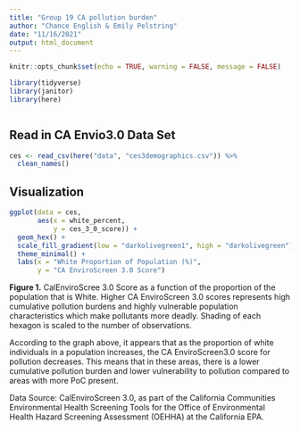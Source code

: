 ```yaml
---
title: "Group 19 CA pollution burden"
author: "Chance English & Emily Pelstring"
date: "11/16/2021"
output: html_document
---
```


```r
knitr::opts_chunk$set(echo = TRUE, warning = FALSE, message = FALSE)

library(tidyverse)
library(janitor)
library(here)



```


## Read in CA Envio3.0 Data Set


```r

ces <- read_csv(here("data", "ces3demographics.csv")) %>% 
  clean_names()


```

## Visualization 

```r
ggplot(data = ces,
       aes(x = white_percent,
           y = ces_3_0_score)) + 
  geom_hex() +
  scale_fill_gradient(low = "darkolivegreen1", high = "darkolivegreen") +
  theme_minimal() +
  labs(x = "White Proportion of Population (%)",
       y = "CA EnviroScreen 3.0 Score")
```
**Figure 1.** CalEnviroScree 3.0 Score as a function of the proportion of the population that is White. Higher CA EnviroScreen 3.0 scores represents high cumulative pollution burdens and highly vulnerable population characteristics which make pollutants more deadly. Shading of each hexagon is scaled to the number of observations.

According to the graph above, it appears that as the proportion of white individuals in a population increases, the CA EnviroScreen3.0 score for pollution decreases. This means that in these areas, there is a lower cumulative pollution burden and lower vulnerability to pollution compared to areas with more PoC present. 

Data Source: CalEnviroScreen 3.0, as part of the California Communities Environmental Health Screening Tools for the Office of Environmental Health Hazard Screening Assessment (OEHHA) at the California EPA. 
